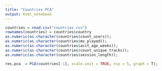 ```yaml
---
title: "Countries PCA"
output: html_notebook
---
```


```r
countries = read.csv("countries.csv")
rownames(countries) = countries$country
as.numeric(as.character(countries$count_users));
as.numeric(as.character(countries$ms_played));
as.numeric(as.character(countries$acct_age_weeks));
as.numeric(as.character(countries$count_unique_tracks));
as.numeric(as.character(countries$session_length));

res.pca  = PCA(countries[-1], scale.unit = TRUE, ncp = 5, graph = T);
```


